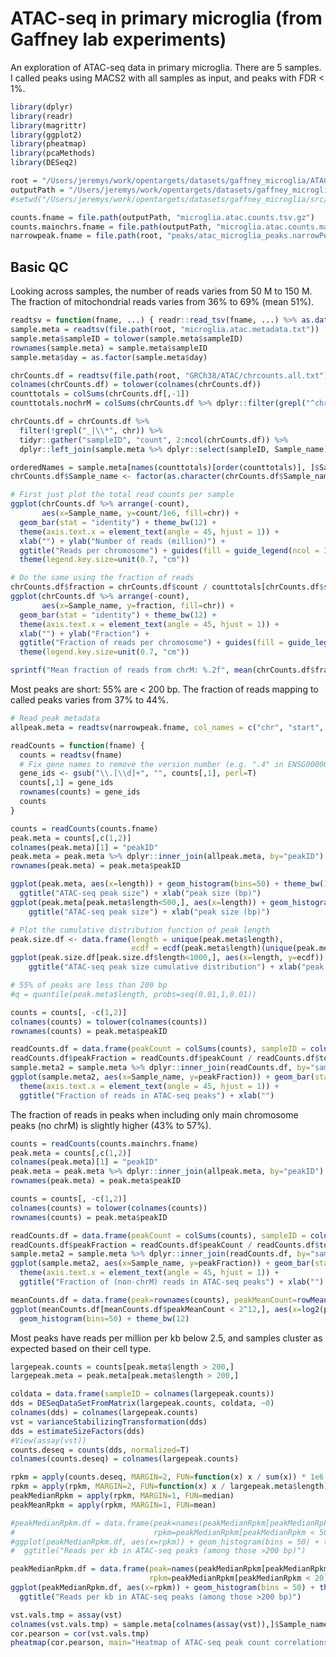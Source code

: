 # ATAC-seq in primary microglia (from Gaffney lab experiments)

An exploration of ATAC-seq data in primary microglia. There are 5 samples.
I called peaks using MACS2 with all samples as input, and peaks with FDR < 1%.

```r
library(dplyr)
library(readr)
library(magrittr)
library(ggplot2)
library(pheatmap)
library(pcaMethods)
library(DESeq2)

root = "/Users/jeremys/work/opentargets/datasets/gaffney_microglia/ATAC"
outputPath = "/Users/jeremys/work/opentargets/datasets/gaffney_microglia/ATAC/analysis"
#setwd("/Users/jeremys/work/opentargets/datasets/gaffney_microglia/src/")

counts.fname = file.path(outputPath, "microglia.atac.counts.tsv.gz")
counts.mainchrs.fname = file.path(outputPath, "microglia.atac.counts.mainchrs.tsv.gz")
narrowpeak.fname = file.path(root, "peaks/atac_microglia_peaks.narrowPeak")
```

## Basic QC

Looking across samples, the number of reads varies from 50 M to 150 M.
The fraction of mitochondrial reads varies from 36% to 69% (mean 51%).

```r
readtsv = function(fname, ...) { readr::read_tsv(fname, ...) %>% as.data.frame() }
sample.meta = readtsv(file.path(root, "microglia.atac.metadata.txt"))
sample.meta$sampleID = tolower(sample.meta$sampleID)
rownames(sample.meta) = sample.meta$sampleID
sample.meta$day = as.factor(sample.meta$day)

chrCounts.df = readtsv(file.path(root, "GRCh38/ATAC/chrcounts.all.txt"))
colnames(chrCounts.df) = tolower(colnames(chrCounts.df))
counttotals = colSums(chrCounts.df[,-1])
counttotals.nochrM = colSums(chrCounts.df %>% dplyr::filter(grepl("^chr[0-9|X|Y]+$", chr)) %>% dplyr::select(-chr))

chrCounts.df = chrCounts.df %>%
  filter(!grepl("_|\\*", chr)) %>%
  tidyr::gather("sampleID", "count", 2:ncol(chrCounts.df)) %>%
  dplyr::left_join(sample.meta %>% dplyr::select(sampleID, Sample_name))

orderedNames = sample.meta[names(counttotals)[order(counttotals)], ]$Sample_name
chrCounts.df$Sample_name <- factor(as.character(chrCounts.df$Sample_name), levels=orderedNames)

# First just plot the total read counts per sample
ggplot(chrCounts.df %>% arrange(-count),
       aes(x=Sample_name, y=count/1e6, fill=chr)) +
  geom_bar(stat = "identity") + theme_bw(12) +
  theme(axis.text.x = element_text(angle = 45, hjust = 1)) +
  xlab("") + ylab("Number of reads (million)") +
  ggtitle("Reads per chromosome") + guides(fill = guide_legend(ncol = 3)) +
  theme(legend.key.size=unit(0.7, "cm"))

# Do the same using the fraction of reads
chrCounts.df$fraction = chrCounts.df$count / counttotals[chrCounts.df$sampleID]
ggplot(chrCounts.df %>% arrange(-count),
       aes(x=Sample_name, y=fraction, fill=chr)) +
  geom_bar(stat = "identity") + theme_bw(12) +
  theme(axis.text.x = element_text(angle = 45, hjust = 1)) +
  xlab("") + ylab("Fraction") +
  ggtitle("Fraction of reads per chromosome") + guides(fill = guide_legend(ncol = 3)) +
  theme(legend.key.size=unit(0.7, "cm"))

sprintf("Mean fraction of reads from chrM: %.2f", mean(chrCounts.df$fraction[chrCounts.df$chr == "chrM"]))
```

Most peaks are short: 55% are < 200 bp.
The fraction of reads mapping to called peaks varies from 37% to 44%.

```r
# Read peak metadata
allpeak.meta = readtsv(narrowpeak.fname, col_names = c("chr", "start", "end", "peakID", "score", "scrap", "foldChange", "log10pval", "log10qval", "summitPos"))

readCounts = function(fname) {
  counts = readtsv(fname)
  # Fix gene names to remove the version number (e.g. ".4" in ENSG00000223972.4)
  gene_ids <- gsub("\\.[\\d]+", "", counts[,1], perl=T)
  counts[,1] = gene_ids
  rownames(counts) = gene_ids
  counts
}

counts = readCounts(counts.fname)
peak.meta = counts[,c(1,2)]
colnames(peak.meta)[1] = "peakID"
peak.meta = peak.meta %>% dplyr::inner_join(allpeak.meta, by="peakID")
rownames(peak.meta) = peak.meta$peakID

ggplot(peak.meta, aes(x=length)) + geom_histogram(bins=50) + theme_bw(12) +
  ggtitle("ATAC-seq peak size") + xlab("peak size (bp)")
ggplot(peak.meta[peak.meta$length<500,], aes(x=length)) + geom_histogram(bins=50) + theme_bw(12) +
    ggtitle("ATAC-seq peak size") + xlab("peak size (bp)")

# Plot the cumulative distribution function of peak length
peak.size.df <- data.frame(length = unique(peak.meta$length),
                           ecdf = ecdf(peak.meta$length)(unique(peak.meta$length)))
ggplot(peak.size.df[peak.size.df$length<1000,], aes(x=length, y=ecdf)) + geom_line() + theme_bw(12) +
    ggtitle("ATAC-seq peak size cumulative distribution") + xlab("peak size (bp)")

# 55% of peaks are less than 200 bp
#q = quantile(peak.meta$length, probs=seq(0.01,1,0.01))

counts = counts[, -c(1,2)]
colnames(counts) = tolower(colnames(counts))
rownames(counts) = peak.meta$peakID

readCounts.df = data.frame(peakCount = colSums(counts), sampleID = colnames(counts), totalCount = counttotals[colnames(counts)])
readCounts.df$peakFraction = readCounts.df$peakCount / readCounts.df$totalCount
sample.meta2 = sample.meta %>% dplyr::inner_join(readCounts.df, by="sampleID")
ggplot(sample.meta2, aes(x=Sample_name, y=peakFraction)) + geom_bar(stat="identity") + theme_bw(12) +
  theme(axis.text.x = element_text(angle = 45, hjust = 1)) +
  ggtitle("Fraction of reads in ATAC-seq peaks") + xlab("")
```

The fraction of reads in peaks when including only main chromosome peaks (no chrM) is slightly higher (43% to 57%).

```r
counts = readCounts(counts.mainchrs.fname)
peak.meta = counts[,c(1,2)]
colnames(peak.meta)[1] = "peakID"
peak.meta = peak.meta %>% dplyr::inner_join(allpeak.meta, by="peakID")
rownames(peak.meta) = peak.meta$peakID

counts = counts[, -c(1,2)]
colnames(counts) = tolower(colnames(counts))
rownames(counts) = peak.meta$peakID

readCounts.df = data.frame(peakCount = colSums(counts), sampleID = colnames(counts), totalCount = counttotals.nochrM[colnames(counts)])
readCounts.df$peakFraction = readCounts.df$peakCount / readCounts.df$totalCount
sample.meta2 = sample.meta %>% dplyr::inner_join(readCounts.df, by="sampleID")
ggplot(sample.meta2, aes(x=Sample_name, y=peakFraction)) + geom_bar(stat="identity") + theme_bw(12) +
  theme(axis.text.x = element_text(angle = 45, hjust = 1)) +
  ggtitle("Fraction of (non-chrM) reads in ATAC-seq peaks") + xlab("")

meanCounts.df = data.frame(peak=rownames(counts), peakMeanCount=rowMeans(counts))
ggplot(meanCounts.df[meanCounts.df$peakMeanCount < 2^12,], aes(x=log2(peakMeanCount))) +
  geom_histogram(bins=50) + theme_bw(12)
```

Most peaks have reads per million per kb below 2.5, and samples cluster as expected based on their cell type.

```r
largepeak.counts = counts[peak.meta$length > 200,]
largepeak.meta = peak.meta[peak.meta$length > 200,]

coldata = data.frame(sampleID = colnames(largepeak.counts))
dds = DESeqDataSetFromMatrix(largepeak.counts, coldata, ~0)
colnames(dds) = colnames(largepeak.counts)
vst = varianceStabilizingTransformation(dds)
dds = estimateSizeFactors(dds)
#View(assay(vst))
counts.deseq = counts(dds, normalized=T)
colnames(counts.deseq) = colnames(largepeak.counts)

rpkm = apply(counts.deseq, MARGIN=2, FUN=function(x) x / sum(x)) * 1e6 * 1e3
rpkm = apply(rpkm, MARGIN=2, FUN=function(x) x / largepeak.meta$length)
peakMedianRpkm = apply(rpkm, MARGIN=1, FUN=median)
peakMeanRpkm = apply(rpkm, MARGIN=1, FUN=mean)

#peakMedianRpkm.df = data.frame(peak=names(peakMedianRpkm[peakMedianRpkm < 50]),
#                               rpkm=peakMedianRpkm[peakMedianRpkm < 50])
#ggplot(peakMedianRpkm.df, aes(x=rpkm)) + geom_histogram(bins = 50) + theme_bw(12) +
#  ggtitle("Reads per kb in ATAC-seq peaks (among those >200 bp)")

peakMedianRpkm.df = data.frame(peak=names(peakMedianRpkm[peakMedianRpkm < 20]),
                               rpkm=peakMedianRpkm[peakMedianRpkm < 20])
ggplot(peakMedianRpkm.df, aes(x=rpkm)) + geom_histogram(bins = 50) + theme_bw(12) +
  ggtitle("Reads per kb in ATAC-seq peaks (among those >200 bp)")

vst.vals.tmp = assay(vst)
colnames(vst.vals.tmp) = sample.meta[colnames(assay(vst)),]$Sample_name
cor.pearson = cor(vst.vals.tmp)
pheatmap(cor.pearson, main="Heatmap of ATAC-seq peak count correlations")
```


